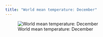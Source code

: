 ```yaml
---
title: "World mean temperature: December"
---
```


![World mean temperature: December](images/tmean_12.png)